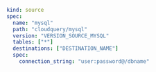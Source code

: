 ```yaml copy
kind: source
spec:
  name: "mysql"
  path: "cloudquery/mysql"
  version: "VERSION_SOURCE_MYSQL"
  tables: ["*"]
  destinations: ["DESTINATION_NAME"]
  spec:
    connection_string: "user:password@/dbname"
```
